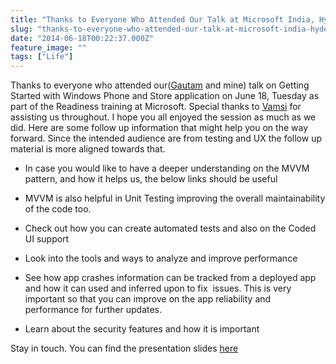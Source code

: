 ```yaml
---
title: "Thanks to Everyone Who Attended Our Talk at Microsoft India, Hyderabad"
slug: "thanks-to-everyone-who-attended-our-talk-at-microsoft-india-hyderabad"
date: "2014-06-18T00:22:37.000Z"
feature_image: ""
tags: ["Life"]
---
```


Thanks to everyone who attended our([Gautam](https://twitter.com/techgd) and mine) talk on Getting Started with Windows Phone and Store application on June 18, Tuesday as part of the Readiness training at Microsoft. Special thanks to [Vamsi](https://twitter.com/vamsitp) for assisting us throughout. I hope you all enjoyed the session as much as we did. Here are some follow up information that might help you on the way forward. Since the intended audience are from testing and UX the follow up material is more aligned towards that.

*   In case you would like to have a deeper understanding on the MVVM pattern, and how it helps us, the below links should be useful

*   MVVM is also helpful in Unit Testing improving the overall maintainability of the code too.

*   Check out how you can create automated tests and also on the Coded UI support

*   Look into the tools and ways to analyze and improve performance

*   See how app crashes information can be tracked from a deployed app and how it can used and inferred upon to fix  issues. This is very important so that you can improve on the app reliability and performance for further updates.

*   Learn about the security features and how it is important

Stay in touch. You can find the presentation slides [here](https://github.com/rahulpnath/Speaking/tree/master/Windows%20Phone%20And%20Store%20Apps)